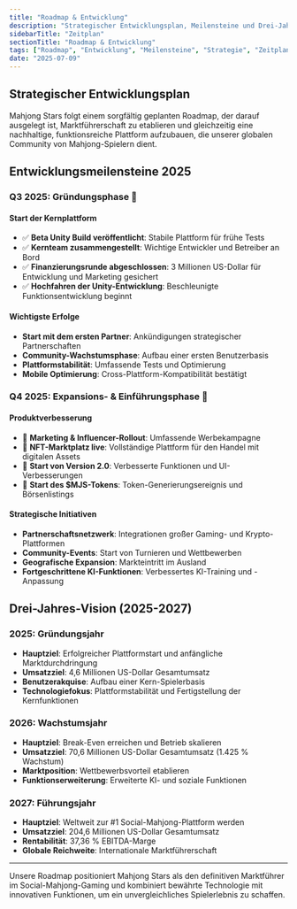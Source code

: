 ```yaml
---
title: "Roadmap & Entwicklung"
description: "Strategischer Entwicklungsplan, Meilensteine und Drei-Jahres-Vision, um die #1 Social-Mahjong-Plattform zu werden"
sidebarTitle: "Zeitplan"
sectionTitle: "Roadmap & Entwicklung"
tags: ["Roadmap", "Entwicklung", "Meilensteine", "Strategie", "Zeitplan"]
date: "2025-07-09"
---
```


## Strategischer Entwicklungsplan

Mahjong Stars folgt einem sorgfältig geplanten Roadmap, der darauf ausgelegt ist, Marktführerschaft zu etablieren und gleichzeitig eine nachhaltige, funktionsreiche Plattform aufzubauen, die unserer globalen Community von Mahjong-Spielern dient.

## Entwicklungsmeilensteine 2025

### Q3 2025: Gründungsphase 🚀

#### Start der Kernplattform
- ✅ **Beta Unity Build veröffentlicht**: Stabile Plattform für frühe Tests
- ✅ **Kernteam zusammengestellt**: Wichtige Entwickler und Betreiber an Bord
- ✅ **Finanzierungsrunde abgeschlossen**: 3 Millionen US-Dollar für Entwicklung und Marketing gesichert
- ✅ **Hochfahren der Unity-Entwicklung**: Beschleunigte Funktionsentwicklung beginnt

#### Wichtigste Erfolge
- **Start mit dem ersten Partner**: Ankündigungen strategischer Partnerschaften
- **Community-Wachstumsphase**: Aufbau einer ersten Benutzerbasis
- **Plattformstabilität**: Umfassende Tests und Optimierung
- **Mobile Optimierung**: Cross-Plattform-Kompatibilität bestätigt

### Q4 2025: Expansions- & Einführungsphase 🌟

#### Produktverbesserung
- 🎯 **Marketing & Influencer-Rollout**: Umfassende Werbekampagne
- 🎯 **NFT-Marktplatz live**: Vollständige Plattform für den Handel mit digitalen Assets
- 🎯 **Start von Version 2.0**: Verbesserte Funktionen und UI-Verbesserungen
- 🎯 **Start des $MJS-Tokens**: Token-Generierungsereignis und Börsenlistings

#### Strategische Initiativen
- **Partnerschaftsnetzwerk**: Integrationen großer Gaming- und Krypto-Plattformen
- **Community-Events**: Start von Turnieren und Wettbewerben
- **Geografische Expansion**: Markteintritt im Ausland
- **Fortgeschrittene KI-Funktionen**: Verbessertes KI-Training und -Anpassung


## Drei-Jahres-Vision (2025-2027)

### 2025: Gründungsjahr
- **Hauptziel**: Erfolgreicher Plattformstart und anfängliche Marktdurchdringung
- **Umsatzziel**: 4,6 Millionen US-Dollar Gesamtumsatz
- **Benutzerakquise**: Aufbau einer Kern-Spielerbasis
- **Technologiefokus**: Plattformstabilität und Fertigstellung der Kernfunktionen

### 2026: Wachstumsjahr
- **Hauptziel**: Break-Even erreichen und Betrieb skalieren
- **Umsatzziel**: 70,6 Millionen US-Dollar Gesamtumsatz (1.425 % Wachstum)
- **Marktposition**: Wettbewerbsvorteil etablieren
- **Funktionserweiterung**: Erweiterte KI- und soziale Funktionen

### 2027: Führungsjahr
- **Hauptziel**: Weltweit zur #1 Social-Mahjong-Plattform werden
- **Umsatzziel**: 204,6 Millionen US-Dollar Gesamtumsatz
- **Rentabilität**: 37,36 % EBITDA-Marge
- **Globale Reichweite**: Internationale Marktführerschaft

---

Unsere Roadmap positioniert Mahjong Stars als den definitiven Marktführer im Social-Mahjong-Gaming und kombiniert bewährte Technologie mit innovativen Funktionen, um ein unvergleichliches Spielerlebnis zu schaffen.